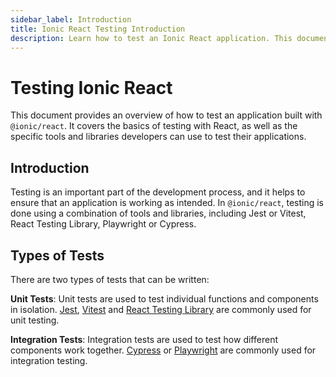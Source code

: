 ```yaml
---
sidebar_label: Introduction
title: Ionic React Testing Introduction
description: Learn how to test an Ionic React application. This document provides an overview of how to test an application built with @ionic/react.
---
```


# Testing Ionic React

This document provides an overview of how to test an application built with `@ionic/react`. It covers the basics of testing with React, as well as the specific tools and libraries developers can use to test their applications.

## Introduction

Testing is an important part of the development process, and it helps to ensure that an application is working as intended. In `@ionic/react`, testing is done using a combination of tools and libraries, including Jest or Vitest, React Testing Library, Playwright or Cypress.

## Types of Tests

There are two types of tests that can be written:

**Unit Tests**: Unit tests are used to test individual functions and components in isolation. [Jest](https://jestjs.io), [Vitest](https://vitest.dev/) and [React Testing Library](https://testing-library.com) are commonly used for unit testing.

**Integration Tests**: Integration tests are used to test how different components work together. [Cypress](https://www.cypress.io) or [Playwright](https://playwright.dev) are commonly used for integration testing.
